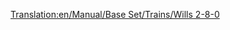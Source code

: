 [[Translation:en/Manual/Base Set/Trains/Wills 2-8-0]]
{{hu/Manual/Base Set/Trains/Navbox Mozdonyok}}
{{hu/Manual/Base Set/Trains/Vonatok|Name=Wills 2-8-0
|Image=[[File:en/Manual/Base Set/Trains/Wills280.png]]
|Cost=£16,406 ($32.812)
|Speed=88 km/h (55 mph)
|Weight=145 t
|Power=1,100 LE (820 kW)
|Annual=£2,132 ($4.264)
|Designed=1945
|Lifespan=21
|Capacity=N/A
|Leírás=A szubarktikus és a szubtrópusi éghajlat egyetlen csühöse. A típusjelölésben a 2-8-0 a [http://hu.wikipedia.org/wiki/Tengelyelrendezés kerékelrendezést] jelképezi az ún. Whyte-rendszerben: két első futókerék egy tengelyen, nyolc hajtott kerék négy tengelyen párba állítva, hátsó futókerekek nélkül.
|Valósság=A 2-8-0 kerékelrendezés az 1860-as évek második felétől széleskörűen elterjedt, ilyen gőzmozdonyból rengeteg típus ismert, így nem tudható, hogy a Transport Tycoon-ban alkalmazott melyikre alapul.<br/>
Néhány 2-8-0 a (mérsékelt éghajlaton már említett) brit [http://hu.wikipedia.org/wiki/London_and_North_Eastern_Railway LNER-től]: [http://www.lner.info/locos/O/o.shtml]
}}